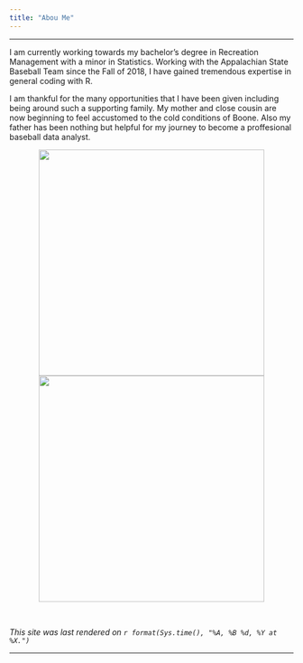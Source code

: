 ```yaml
---
title: "Abou Me"
---
```


<hr>

I am currently working towards my bachelor's degree in Recreation Management with a minor in Statistics. Working with the Appalachian State Baseball Team since the Fall of 2018, I have gained tremendous expertise in general coding with R.<br>

I am thankful for the many opportunities that I have been given including being around such a supporting family. My mother and close cousin are now beginning to feel accustomed to the cold conditions of Boone. Also my father has been nothing but helpful for my journey to become a proffesional baseball data analyst.<br>

<center>
<p><img src="dad.png" style = "height:400px"><img src="mom.png" style = "height:400px"></p>
</center><br>

*This site was last rendered on `r format(Sys.time(), "%A, %B %d, %Y at %X.")`*

<hr>
